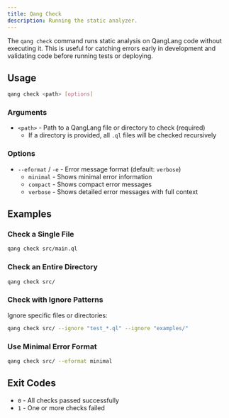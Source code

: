 ---
title: Qang Check
description: Running the static analyzer.
---

The `qang check` command runs static analysis on QangLang code without executing it. This is useful for catching errors early in development and validating code before running tests or deploying.

## Usage

```bash
qang check <path> [options]
```

### Arguments

- `<path>` - Path to a QangLang file or directory to check (required)
  - If a directory is provided, all `.ql` files will be checked recursively

### Options

- `--eformat` / `-e` - Error message format (default: `verbose`)
  - `minimal` - Shows minimal error information
  - `compact` - Shows compact error messages
  - `verbose` - Shows detailed error messages with full context

## Examples

### Check a Single File

```bash
qang check src/main.ql
```

### Check an Entire Directory

```bash
qang check src/
```

### Check with Ignore Patterns

Ignore specific files or directories:

```bash
qang check src/ --ignore "test_*.ql" --ignore "examples/"
```

### Use Minimal Error Format

```bash
qang check src/ --eformat minimal
```

## Exit Codes

- `0` - All checks passed successfully
- `1` - One or more checks failed
